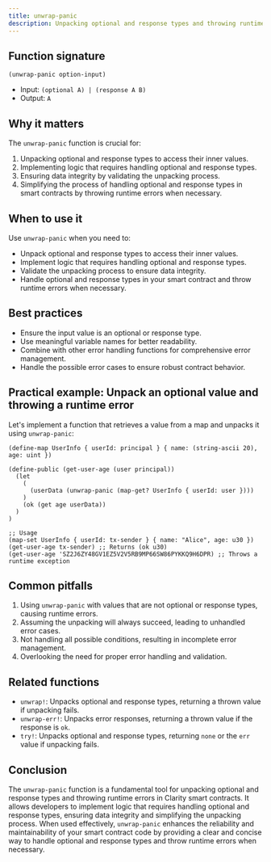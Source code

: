 ```yaml
---
title: unwrap-panic
description: Unpacking optional and response types and throwing runtime errors in Clarity smart contracts.
---
```


## Function signature

```clarity
(unwrap-panic option-input)
```
















- Input: `(optional A) | (response A B)`
- Output: `A`

## Why it matters

The `unwrap-panic` function is crucial for:

1. Unpacking optional and response types to access their inner values.
2. Implementing logic that requires handling optional and response types.
3. Ensuring data integrity by validating the unpacking process.
4. Simplifying the process of handling optional and response types in smart contracts by throwing runtime errors when necessary.

## When to use it

Use `unwrap-panic` when you need to:

- Unpack optional and response types to access their inner values.
- Implement logic that requires handling optional and response types.
- Validate the unpacking process to ensure data integrity.
- Handle optional and response types in your smart contract and throw runtime errors when necessary.

## Best practices

- Ensure the input value is an optional or response type.
- Use meaningful variable names for better readability.
- Combine with other error handling functions for comprehensive error management.
- Handle the possible error cases to ensure robust contract behavior.

## Practical example: Unpack an optional value and throwing a runtime error

Let's implement a function that retrieves a value from a map and unpacks it using `unwrap-panic`:

```clarity
(define-map UserInfo { userId: principal } { name: (string-ascii 20), age: uint })

(define-public (get-user-age (user principal))
  (let
    (
      (userData (unwrap-panic (map-get? UserInfo { userId: user })))
    )
    (ok (get age userData))
  )
)

;; Usage
(map-set UserInfo { userId: tx-sender } { name: "Alice", age: u30 })
(get-user-age tx-sender) ;; Returns (ok u30)
(get-user-age 'SZ2J6ZY48GV1EZ5V2V5RB9MP66SW86PYKKQ9H6DPR) ;; Throws a runtime exception
```

## Common pitfalls

1. Using `unwrap-panic` with values that are not optional or response types, causing runtime errors.
2. Assuming the unpacking will always succeed, leading to unhandled error cases.
3. Not handling all possible conditions, resulting in incomplete error management.
4. Overlooking the need for proper error handling and validation.

## Related functions

- `unwrap!`: Unpacks optional and response types, returning a thrown value if unpacking fails.
- `unwrap-err!`: Unpacks error responses, returning a thrown value if the response is `ok`.
- `try!`: Unpacks optional and response types, returning `none` or the `err` value if unpacking fails.

## Conclusion

The `unwrap-panic` function is a fundamental tool for unpacking optional and response types and throwing runtime errors in Clarity smart contracts. It allows developers to implement logic that requires handling optional and response types, ensuring data integrity and simplifying the unpacking process. When used effectively, `unwrap-panic` enhances the reliability and maintainability of your smart contract code by providing a clear and concise way to handle optional and response types and throw runtime errors when necessary.
